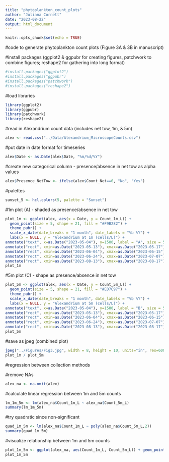 ```yaml
---
title: "phytoplankton_count_plots"
author: "Juliana Cornett"
date: "2023-08-22"
output: html_document
---
```


```r
knitr::opts_chunk$set(echo = TRUE)
```

#code to generate phytoplankton count plots (Figure 3A & 3B in manuscript)

#install packages (ggplot2 & ggpubr for creating figures, patchwork to combine figures; reshape2 for gathering into long format)

```r
#install.packages("ggplot2")
#install.packages("ggpubr")
#install.packages("patchwork")
#install.packages("reshape2")
```

#load libraries

```r
library(ggplot2)
library(ggpubr)
library(patchwork)
library(reshape2)
```

#read in Alexandrium count data (includes net tow, 1m, & 5m)

```r
alex <- read.csv("../Data/Alexandrium_MicroscopeCounts.csv")
```

#put date in date format for timeseries

```r
alex$Date <- as.Date(alex$Date, "%m/%d/%Y")
```

#create new categorical column - presence/absence in net tow as alpha values

```r
alex$Presence_NetTow <- ifelse(alex$Count_Net==0, "No", "Yes")
```

#palettes

```r
sunset_5 <- hcl.colors(5, palette = "Sunset")
```

#1m plot (A) - shaded as presence/absence in net tow

```r
plot_1m <- ggplot(alex, aes(x = Date, y = Count_1m_L)) +
  geom_point(size = 5, shape = 21, fill = "#F9B282") +
  theme_pubr() +
  scale_x_date(date_breaks = "1 month", date_labels = "%b %Y") +
  labs(x = NULL, y = "Alexandrium at 1m (cells/L)") +
annotate("text", x=as.Date("2023-05-04"), y=1500, label = "A", size = 5) +
annotate("rect", xmin=as.Date("2023-05-13"), xmax=as.Date("2023-05-17"), ymin = 0, ymax=Inf, fill = "#F9B282", alpha = 0.25) +
annotate("rect", xmin=as.Date("2023-06-04"), xmax=as.Date("2023-06-15"), ymin = 0, ymax=Inf, fill = "#F9B282", alpha = 0.25) +
annotate("rect", xmin=as.Date("2023-06-24"), xmax=as.Date("2023-07-07"), ymin = 0, ymax=Inf, fill = "#F9B282", alpha = 0.25) +
annotate("rect", xmin=as.Date("2023-08-13"), xmax=as.Date("2023-08-17"), ymin = 0, ymax=Inf, fill = "#F9B282", alpha = 0.25)
plot_1m
```

#5m plot (C) - shape as presence/absence in net tow 

```r
plot_5m <- ggplot(alex, aes(x = Date, y = Count_5m_L)) +
  geom_point(size = 5, shape = 21, fill = "#ED7C97") +
  theme_pubr() +
  scale_x_date(date_breaks = "1 month", date_labels = "%b %Y") +
  labs(x = NULL, y = "Alexandrium at 5m (cells/L)") +
annotate("text", x=as.Date("2023-05-04"), y=1500, label = "B", size = 5) +
annotate("rect", xmin=as.Date("2023-05-13"), xmax=as.Date("2023-05-17"), ymin = 0, ymax=Inf, fill = "#ED7C97", alpha = 0.25) +
annotate("rect", xmin=as.Date("2023-06-04"), xmax=as.Date("2023-06-15"), ymin = 0, ymax=Inf, fill = "#ED7C97", alpha = 0.25) +
annotate("rect", xmin=as.Date("2023-06-24"), xmax=as.Date("2023-07-07"), ymin = 0, ymax=Inf, fill = "#ED7C97", alpha = 0.25) +
annotate("rect", xmin=as.Date("2023-08-13"), xmax=as.Date("2023-08-17"), ymin = 0, ymax=Inf, fill = "#ED7C97", alpha = 0.25)
plot_5m
```

#save as jpeg (combined plot)

```r
jpeg("../Figures/Fig3.jpg", width = 8, height = 10, units="in", res=600)
plot_1m / plot_5m 
```

#regression between collection methods

#remove NAs

```r
alex_na <- na.omit(alex)
```

#calculate linear regression between 1m and 5m counts

```r
lm_1m_5m <- lm(alex_na$Count_1m_L ~ alex_na$Count_5m_L)
summary(lm_1m_5m)
```

#try quadratic since non-significant

```r
quad_1m_5m <- lm(alex_na$Count_1m_L ~ poly(alex_na$Count_5m_L,2))
summary(quad_1m_5m)
```

#visualize relationship between 1m and 5m counts

```r
plot_1m_5m <- ggplot(alex_na, aes(Count_1m_L, Count_5m_L)) + geom_point() + geom_smooth(method = "lm", formula = y ~ poly(x,2)) + theme_pubr()
plot_1m_5m
```
